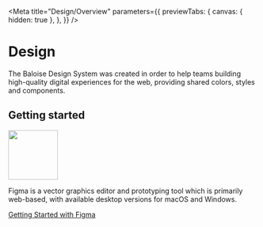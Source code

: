 
<Meta
  title="Design/Overview"
  parameters={{
    previewTabs: {
      canvas: { hidden: true },
    },
  }}
/>

# Design

The Baloise Design System was created in order to help teams building high-quality digital experiences for the web, providing shared colors, styles and components.

## Getting started

<img src="https://cdn2.downdetector.com/static/uploads/logo/figma2.png" width="100px" />

Figma is a vector graphics editor and prototyping tool which is primarily web-based, with available desktop versions for macOS and Windows.

<bal-doc-app>
  <a class="button is-primary" style={{ width: 'auto' }} href="?path=/docs/design-figma-getting-started--page">
    Getting Started with Figma
  </a>
</bal-doc-app>
